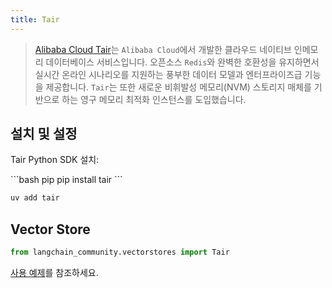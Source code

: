 ```yaml
---
title: Tair
---
```


>[Alibaba Cloud Tair](https://www.alibabacloud.com/help/en/tair/latest/what-is-tair)는 `Alibaba Cloud`에서 개발한 클라우드 네이티브 인메모리 데이터베이스 서비스입니다. 오픈소스 `Redis`와 완벽한 호환성을 유지하면서 실시간 온라인 시나리오를 지원하는 풍부한 데이터 모델과 엔터프라이즈급 기능을 제공합니다.
> `Tair`는 또한 새로운 비휘발성 메모리(NVM) 스토리지 매체를 기반으로 하는 영구 메모리 최적화 인스턴스를 도입했습니다.

## 설치 및 설정

Tair Python SDK 설치:

<CodeGroup>
```bash pip
pip install tair
```

```bash uv
uv add tair
```
</CodeGroup>

## Vector Store

```python
from langchain_community.vectorstores import Tair
```

[사용 예제](/oss/integrations/vectorstores/tair)를 참조하세요.